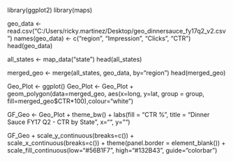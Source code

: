 library(ggplot2)
library(maps)

geo_data <- read.csv("C:/Users/ricky.martinez/Desktop/geo_dinnersauce_fy17q2_v2.csv")
names(geo_data) <- c("region", "Impression", "Clicks", "CTR")
head(geo_data)

all_states <- map_data("state")
head(all_states)

merged_geo <- merge(all_states, geo_data, by="region")
head(merged_geo)

Geo_Plot <- ggplot()
Geo_Plot <- Geo_Plot + 
  geom_polygon(data=merged_geo, aes(x=long, y=lat, group = group, fill=merged_geo$CTR*100),colour="white") 

GF_Geo <- Geo_Plot + theme_bw() + labs(fill = "CTR %", title = "Dinner Sauce FY17 Q2 - CTR by State", x="", y="")

GF_Geo + scale_y_continuous(breaks=c()) + 
  scale_x_continuous(breaks=c()) + theme(panel.border =  element_blank()) + 
  scale_fill_continuous(low="#56B1F7", high="#132B43", guide="colorbar")

